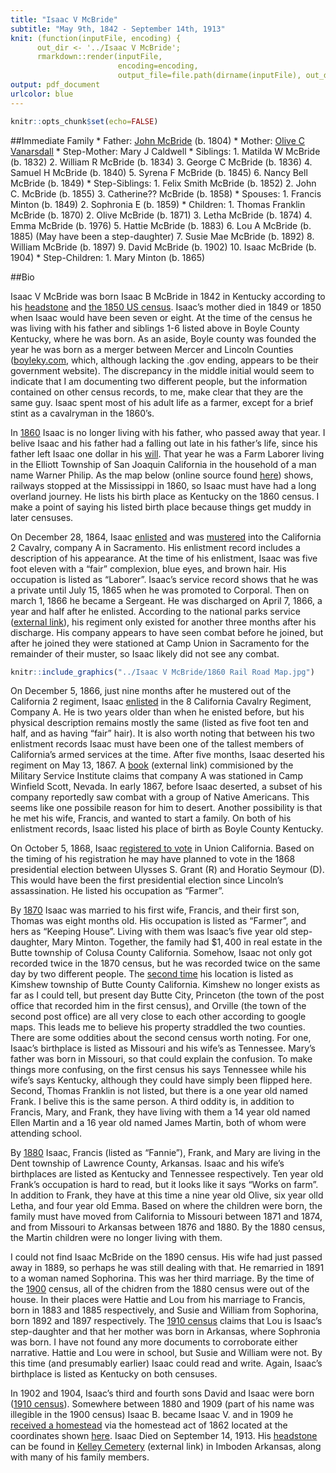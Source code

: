 ```yaml
---
title: "Isaac V McBride"
subtitle: "May 9th, 1842 - September 14th, 1913"
knit: (function(inputFile, encoding) { 
      out_dir <- '../Isaac V McBride';
      rmarkdown::render(inputFile,
                        encoding=encoding, 
                        output_file=file.path(dirname(inputFile), out_dir, 'Biography.PDF')) })
output: pdf_document
urlcolor: blue
---
```


```r
knitr::opts_chunk$set(echo=FALSE)
```

##Immediate Family
* Father: [John McBride](../John McBride/Biography.PDF) (b. 1804)
* Mother: [Olive C Vanarsdall](../Olive C Vanarsdall/Biography.PDF)
* Step-Mother: Mary J Caldwell
* Siblings:
    1. Matilda W McBride (b. 1832)
    2. William R McBride (b. 1834)
    3. George C McBride (b. 1836)
    4. Samuel H McBride (b. 1840)
    5. Syrena F McBride (b. 1845)
    6. Nancy Bell McBride (b. 1849)
* Step-Siblings:
    1. Felix Smith McBride (b. 1852)
    2. John C. McBride (b. 1855)
    3. Catherine?? McBride (b. 1858)
* Spouses:
    1. Francis Minton (b. 1849)
    2. Sophronia E (b. 1859)
* Children:
    1. Thomas Franklin McBride (b. 1870)
    2. Olive McBride (b. 1871)
    3. Letha McBride (b. 1874)
    4. Emma McBride (b. 1976)
    5. Hattie McBride (b. 1883)
    6. Lou A McBride (b. 1885) (May have been a step-daughter)
    7. Susie Mae McBride (b. 1892)
    8. William McBride (b. 1897)
    9. David McBride (b. 1902)
    10. Isaac McBride (b. 1904)
* Step-Children:
    1. Mary Minton (b. 1865)

##Bio

Isaac V McBride was born Isaac B McBride in 1842 in Kentucky according to his [headstone](Headstone.jpg) and [the 1850 US census](../John McBride/Censuses/1850 Census.jpg). Isaac's mother died in 1849 or 1850 when Isaac would have been seven or eight. At the time of the census he was living with his father and siblings 1-6 listed above in Boyle County Kentucky, where he was born. As an aside, Boyle county was founded the year he was born as a merger between Mercer and Lincoln Counties ([boyleky.com](http://boyleky.com), which, although lacking the .gov ending, appears to be their government website). The discrepancy in the middle initial would seem to indicate that I am documenting two different people, but the information contained on other census records, to me, make clear that they are the same guy. Isaac spent most of his adult life as a farmer, except for a brief stint as a cavalryman in the 1860's.

In [1860](Censuses/1860 Census part 2.jpg) Isaac is no longer living with his father, who passed away that year. I belive Isaac and his father had a falling out late in his father's life, since his father left Isaac one dollar in his [will](../John McBride/Will.jpg). That year he was a Farm Laborer living in the Elliott Township of San Joaquin California in the household of a man name Warner Philip. As the map below (online source found [here](http://railroads.unl.edu/documents/jpeg/medium/rail.str.0243.02.jpg)) shows, railways stopped at the Mississippi in 1860, so Isaac must have had a long overland journey. He lists his birth place as Kentucky on the 1860 census. I make a point of saying his listed birth place because things get muddy in later censuses.

On December 28\textsuperscript{th}, 1864, Isaac [enlisted](Service Record.jpg) and was [mustered](Military registration (line 480).jpg) into the California 2\textsuperscript{nd} Cavalry, company A in Sacramento. His enlistment record includes a description of his appearance. At the time of his enlistment, Isaac was five foot eleven with a "fair" complexion, blue eyes, and brown hair. His occupation is listed as "Laborer". Isaac's service record shows that he was a private until  July 15\textsuperscript{th}, 1865 when he was promoted to Corporal. Then on march 1\textsuperscript{st}, 1866 he became a Sergeant. He was discharged on April 7\textsuperscript{th}, 1866, a year and half after he enlisted. According to the national parks service ([external link](https://www.nps.gov/civilwar/search-battle-units-detail.htm?battleUnitCode=UCA0002RC)), his regiment only existed for another three months after his discharge. His company appears to have seen combat before he joined, but after he joined they were stationed at Camp Union in Sacramento for the remainder of their muster, so Isaac likely did not see any combat.


```r
knitr::include_graphics("../Isaac V McBride/1860 Rail Road Map.jpg")
```

On December 5\textsuperscript{th}, 1866, just nine months after he mustered out of the California 2\textsuperscript{nd} regiment, Isaac [enlisted](2nd military registration record.jpg) in the 8\textsuperscript{th} California Cavalry Regiment, Company A. He is two years older than when he enisted before, but his physical description remains mostly the same (listed as five foot ten and half, and as having "fair" hair). It is also worth noting that between his two enlistment records Isaac must have been one of the tallest members of California's armed services at the time. After five months, Isaac deserted his regiment on May 13\textsuperscript{th}, 1867. A [book](http://www.history.army.mil/books/R&H/R&H-8CV.htm) (external link) commisioned by the Military Service Institute claims that company A was stationed in Camp Winfield Scott, Nevada. In early 1867, before Isaac deserted, a subset of his company reportedly saw combat with a group of Native Americans. This seems like one possibile reason for him to desert. Another possibility is that he met his wife, Francis, and wanted to start a family. On both of his enlistment records, Isaac listed his place of birth as Boyle County Kentucky.

On October 5\textsuperscript{th}, 1868, Isaac [registered to vote](Voter registration (line 1373).jpg) in Union California. Based on the timing of his registration he may have planned to vote in the 1868 presidential election between Ulysses S. Grant (R) and Horatio Seymour (D). This would have been the first presidential election since Lincoln's assassination. He listed his occupation as "Farmer".

By [1870](Censuses/1870 Census (line 28).jpg) Isaac was married to his first wife, Francis, and their first son, Thomas was eight months old. His occupation is listed as "Farmer", and hers as "Keeping House". Living with them was Isaac's five year old step-daughter, Mary Minton. Together, the family had $\$1,400$ in real estate in the Butte township of Colusa County California. Somehow, Isaac not only got recorded twice in the 1870 census, but he was recorded twice on the same day by two different people. The [second time](Censuses/1870 census (2nd possibility).jpg) his location is listed as Kimshew township of Butte County California. Kimshew no longer exists as far as I could tell, but present day Butte City, Princeton (the town of the post office that recorded him in the first census), and Orville (the town of the second post office) are all very close to each other according to google maps. This leads me to believe his property straddled the two counties. There are some oddities about the second census worth noting. For one, Isaac's birthplace is listed as Missouri and his wife's as Tennessee. Mary's father was born in Missouri, so that could explain the confusion. To make things more confusing, on the first census his says Tennessee while his wife's says Kentucky, although they could have simply been flipped here. Second, Thomas Franklin is not listed, but there is a one year old named Frank. I belive this is the same person. A third oddity is, in addition to Francis, Mary, and Frank, they have living with them a 14 year old named Ellen Martin and a 16 year old named James Martin, both of whom were attending school.

By [1880](Censuses/1880 Census.jpg) Isaac, Francis (listed as "Fannie"), Frank, and Mary are living in the Dent township of Lawrence County, Arkansas. Isaac and his wife's birthplaces are listed as Kentucky and Tennessee respectively. Ten year old Frank's occupation is hard to read, but it looks like it says "Works on farm". In addition to Frank, they have at this time a nine year old Olive, six year olld Letha, and four year old Emma. Based on where the children were born, the family must have moved from California to Missouri between 1871 and 1874, and from Missouri to Arkansas between 1876 and 1880. By the 1880 census, the Martin children were no longer living with them.

I could not find Isaac McBride on the 1890 census. His wife had just passed away in 1889, so perhaps he was still dealing with that. He remarried in 1891 to a woman named Sophorina. This was her third marriage. By the time of the [1900](Censuses/1900 Census.jpg) census, all of the chidren from the 1880 census were out of the house. In their places were Hattie and Lou from his marriage to Francis, born in 1883 and 1885 respectively, and Susie and William from Sophorina, born 1892 and 1897 respectively. The [1910 census](Censuses/1910 Census.jpg) claims that Lou is Isaac's step-daughter and that her mother was born in Arkansas, where Sophronia was born. I have not found any more documents to corroborate either narrative. Hattie and Lou were in school, but Susie and William were not. By this time (and presumably earlier) Isaac could read and write. Again, Isaac's birthplace is listed as Kentucky on both censuses.

In 1902 and 1904, Isaac's third and fourth sons David and Isaac were born ([1910 census](Censuses/1910 Census.jpg)). Somewhere between 1880 and 1909 (part of his name was illegible in the 1900 census) Isaac B. became Isaac V. and in 1909 he [received a homestead](land patent image.PDF) via the homestead act of 1862 located at the coordinates shown [here](1909 land grant.htm). Isaac Died on September 14\textsuperscript{th}, 1913. His [headstone](Headstone.jpg) can be found in [Kelley Cemetery](http://arkansasgravestones.org/cemetery.php?cemID=392&pg=4) (external link) in Imboden Arkansas, along with many of his family members.